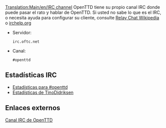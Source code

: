 [[Translation:Main/en/IRC channel]]
OpenTTD tiene su propio canal IRC donde puede pasar el rato y hablar de OpenTTD. Si usted no sabe lo que es el IRC, o necesita ayuda para configurar su cliente, consulte [http://www.wikipedia.org/wiki/es:Internet Relay Chat Wikipedia] o [http://www.irchelp.org/ irchelp.org]

* Servidor: <pre>irc.oftc.net</pre>
* Canal: <pre>#openttd</pre>

==Estadísticas IRC==
*[http://electricpotential.net/ircstats/openttd2.html Estadísticas para #openttd]
*[http://alpha.visl.sdu.dk/~tino/pisg/OFTC/openttd.html Estadísticas de TinoDidriksen]

==Enlaces externos==

[irc://irc.oftc.net/openttd Canal IRC de OpenTTD]